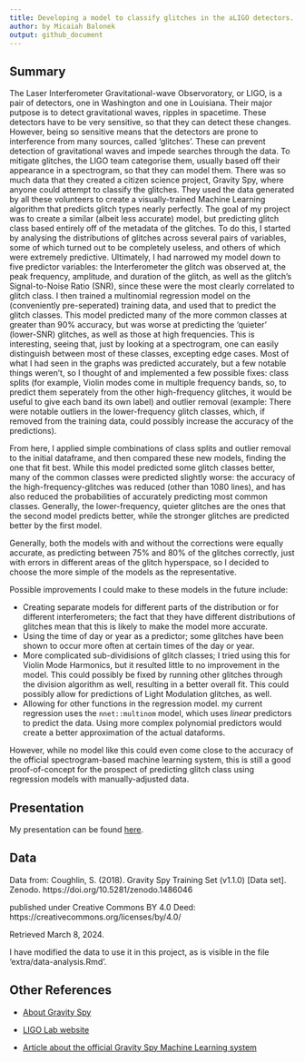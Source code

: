 ```yaml
---
title: Developing a model to classify glitches in the aLIGO detectors.
author: by Micaiah Balonek
output: github_document
---
```



## Summary

The Laser Interferometer Gravitational-wave Observoratory, or LIGO, is a pair of detectors, one in Washington and one in Louisiana. Their major putpose is to detect gravitational waves, ripples in spacetime. These detectors have to be very sensitive, so that they can detect these changes. However, being so sensitive means that the detectors are prone to interference from many sources, called ‘glitches’. These can prevent detection of gravitational waves and impede searches through the data. 
To mitigate glitches, the LIGO team categorise them, usually based off their appearance in a spectrogram, so that they can model them. There was so much data that they created a citizen science project, Gravity Spy, where anyone could attempt to classify the glitches. They used the data generated by all these volunteers to create a visually-trained Machine Learning algorithm that predicts glitch types nearly perfectly.
The goal of my project was to create a similar (albeit less accurate) model, but predicting glitch class based entirely off of the metadata of the glitches. To do this, I started by analysing the distributions of glitches across several pairs of variables, some of which turned out to be completely useless, and others of which were extremely predictive. Ultimately, I had narrowed my model down to five predictor variables: the Interferometer the glitch was observed at, the peak frequency, amplitude, and duration of the glitch, as well as the glitch’s Signal-to-Noise Ratio (SNR), since these were the most clearly correlated to glitch class.
I then trained a multinomial regression model on the (conveniently pre-seperated) training data, and used that to predict the glitch classes. This model predicted many of the more common classes at greater than 90% accuracy, but was worse at predicting the ‘quieter’ (lower-SNR) glitches, as well as those at high frequencies. 
This is interesting, seeing that, just by looking at a spectrogram, one can easily distinguish between most of these classes, excepting edge cases.
Most of what I had seen in the graphs was predicted accurately, but a few notable things weren’t, so I thought of and implemented a few possible fixes: class splits (for example, Violin modes come in multiple frequency bands, so, to predict them seperately from the other high-frequency glitches, it would be useful to give each band its own label) and outlier removal (example: There were notable outliers in the lower-frequency glitch classes, which, if removed from the training data, could possibly increase the accuracy of the predictions).

From here, I applied simple combinations of class splits and outlier removal to the initial dataframe, and then compared these new models, finding the one that fit best.
While this model predicted some glitch classes better, many of the common classes were predicted slightly worse: the accuracy of the high-frequency-glitches was reduced (other than 1080 lines), and has also reduced the probabilities of accurately predicting most common classes. Generally, the lower-frequency, quieter glitches are the ones that the second model predicts better, while the stronger glitches are predicted better by the first model.


Generally, both the models with and without the corrections were equally accurate, as predicting between 75% and 80% of the glitches correctly, just with errors in different areas of the glitch hyperspace, so I decided to choose the more simple of the models as the representative. 

Possible improvements I could make to these models in the future include:

- Creating separate models for different parts of the distribution or for different interferometers; the fact that they have different distributions of glitches mean that this is likely to make the model more accurate.
- Using the time of day or year as a predictor; some glitches have been shown to occur more often at certain times of the day or year.
- More complicated sub-dividisions of glitch classes; I tried using this for Violin Mode Harmonics, but it resulted little to no improvement in the model. This could possibly be fixed by running other glitches through the division algorithm as well, resulting in a better overall fit. This could possibly allow for predictions of Light Modulation glitches, as well.
- Allowing for other functions in the regression model. my current regression uses the `nnet::multinom` model, which uses *linear* predictors to predict the data. Using more complex polynomial predictors would create a better approximation of the actual dataforms.

However, while no model like this could even come close to the accuracy of the official spectrogram-based machine learning system, this is still a good proof-of-concept for the prospect of predicting glitch class using regression models with manually-adjusted data.


## Presentation

My presentation can be found [here](presentation/presentation.html).

## Data 


Data from:
Coughlin, S. (2018). Gravity Spy Training Set (v1.1.0) [Data set]. Zenodo. https://doi.org/10.5281/zenodo.1486046

published under Creative Commons BY 4.0 Deed: https://creativecommons.org/licenses/by/4.0/

Retrieved March 8, 2024.

I have modified the data to use it in this project, as is visible in the file 'extra/data-analysis.Rmd'.

## Other References

- [About Gravity Spy](https://www.zooniverse.org/projects/zooniverse/gravity-spy/about/research)

- [LIGO Lab website](https://www.ligo.caltech.edu/)

- [Article about the official Gravity Spy Machine Learning system](https://doi.org/10.1016/j.ins.2018.02.068)
